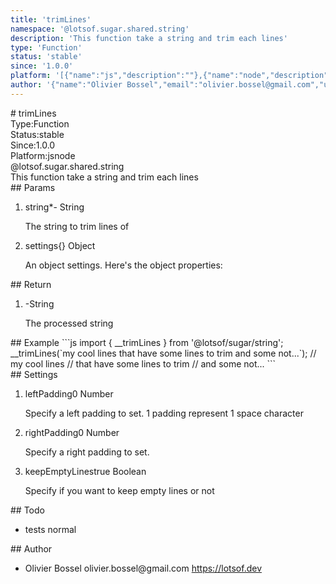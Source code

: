 ```yaml
---
title: 'trimLines'
namespace: '@lotsof.sugar.shared.string'
description: 'This function take a string and trim each lines'
type: 'Function'
status: 'stable'
since: '1.0.0'
platform: '[{"name":"js","description":""},{"name":"node","description":""}]'
author: '{"name":"Olivier Bossel","email":"olivier.bossel@gmail.com","url":"https://lotsof.dev"}'
---
```

<div class="docmap-mdx">
# trimLines
<div class="_metas">
<div class="_type"><span class="_type-label">Type:</span><span class="_type-value">Function</span></div>
<div class="_status"><span class="_status-label">Status:</span><span class="_status-value -stable">stable</span></div>
<div class="_since"><span class="_since-label">Since:</span><span class="_since-value">1.0.0</span></div>
<div class="_platform"><span class="_platform-label">Platform:</span><span class="_platform-value -js">js</span><span class="_platform-value -node">node</span></div>
</div>
<div class="_namespace">@lotsof.sugar.shared.string</div>
<div class="_description typo-lead typo-format">
This function take a string and trim each lines
</div>
<div class="_params">
## Params
<ol class="_list">
<li class="_item">
<span class="_name">string<span class="_required">*</span></span><span class="_default">-</span> <span class="_type">String</span>
<p class="_description">The string to trim lines of</p>
</li>
<li class="_item">
<span class="_name">settings</span><span class="_default">&lcub;&rcub;</span> <span class="_type">Object</span>
<p class="_description">An object settings&period; Here&apos;s the object properties&colon;</p>
</li>
</ol>
</div>
<div class="_return">
## Return
<ol class="_list">
<li class="_item">
<span class="_default">-</span><span class="_type">String</span>
<p class="_description">The processed string</p>
</li>
</ol>
</div>
<div class="_examples">
## Example
```js
import { __trimLines } from '@lotsof/sugar/string';
__trimLines(`my cool lines
     that have some lines to trim
and some not...`);
// my cool lines
// that have some lines to trim
// and some not...
```
</div>
<div class="_settings">
## Settings
<ol class="_list">
<li class="_item">
<span class="_name">leftPadding</span><span class="_default">0</span> <span class="_type">Number</span>
<p class="_description">Specify a left padding to set. 1 padding represent 1 space character</p>
</li>
<li class="_item">
<span class="_name">rightPadding</span><span class="_default">0</span> <span class="_type">Number</span>
<p class="_description">Specify a right padding to set.</p>
</li>
<li class="_item">
<span class="_name">keepEmptyLines</span><span class="_default">true</span> <span class="_type">Boolean</span>
<p class="_description">Specify if you want to keep empty lines or not</p>
</li>
</ol>
</div>
<div class="_todo">
## Todo
<ul class="_list">
<li class="_item">
<span class="_description">tests</span>
<span class="_priority -normal">normal</span>
</li>
</ul>
</div>
<div class="_author">
## Author
<ul class="_list">
<li class="_item">
<span class="_name">Olivier Bossel</span>
<span class="_email">olivier.bossel@gmail.com</span>
<a href="https://lotsof.dev" target="_blank" class="_url">https://lotsof.dev</a>
</li>
</ul>
</div>
</div>
